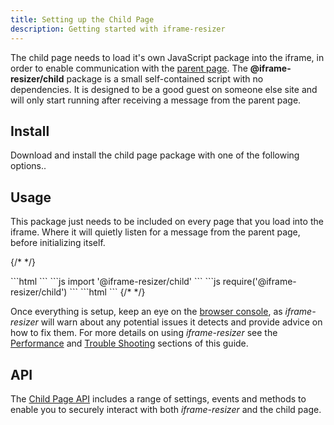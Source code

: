 ```yaml
---
title: Setting up the Child Page
description: Getting started with iframe-resizer
---
```



The child page needs to load it's own JavaScript package into the iframe, in order to enable communication
with the [parent page](/setup/parent). The **@iframe-resizer/child** package is a small self-contained
script with no dependencies. It is designed to be a good guest on someone else site
and will only start running after receiving a message from the parent page.

## Install

Download and install the child page package with one of the following options..

<Install package="@iframe-resizer/child" download cdn/>

## Usage

This package just needs to be included on every page that you load into the iframe.
Where it will quietly listen for a message from the parent page, before initializing
itself.

{/* <!-- prettier-ignore-start --> */}

<Tabs>
  <TabItem label="Vanilla JS">
```html
<script
  src="/node_modules/@iframe-resizer/child/index.umd.js"
  type="text/javascript"
  async  
></script>
```
  </TabItem>
  <TabItem label="ES Modules">
```js
import '@iframe-resizer/child'
```
</TabItem>
  <TabItem label="Common JS">
```js
require('@iframe-resizer/child')
```
  </TabItem>
  <TabItem label="jsDeliver CDN">
```html
<script
  src="https://cdn.jsdelivr.net/npm/@iframe-resizer/child"
  type="text/javascript"
  async
></script>
```
  </TabItem>
</Tabs>
{/* <!-- prettier-ignore-end --> */}

Once everything is setup, keep an eye on the [browser console](https://developer.mozilla.org/en-US/docs/Learn/Common_questions/Tools_and_setup/What_are_browser_developer_tools),
as _iframe-resizer_ will warn about any potential issues it detects and provide advice 
on how to fix them. For more details on using _iframe-resizer_ see the 
[Performance](/performance) and [Trouble Shooting](/troubleshooting) sections 
of this guide.

## API

The [Child Page API](/api/child) includes a range of settings, events and methods to 
enable you to securely interact with both _iframe-resizer_ and the child page.

<FeedbackComponent />
